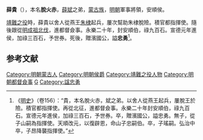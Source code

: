 '''薛貴'''（{{bd|？||1430年|catIdx=}}），本名'''脫火赤'''，[[薛斌_(明朝)|薛斌]]之弟，[[蒙古族|蒙古族]]，[[明朝|明朝]]軍事將領，安順侯。

[[靖難之役|靖難之役]]時，薛貴以舍人從燕王[[朱棣|朱棣]]起兵，屢次幫助朱棣脫險。積官都指揮使。隨後跟從[[明成祖北伐|明成祖北伐]]，進都督僉事。永樂二十年，封安順伯，祿九百石。宣德元年進侯，加祿三百石，予世券。死後，贈濱國公，謚'''忠勇'''<ref>《[[明史|明史]]》（卷156）：“貴，本名脫火赤，斌之弟。以舍人從燕王起兵，屢脫王於險。積官都指揮使。再從北征，進都督僉事。永樂二十年封安順伯，祿九百石。宣德元年進侯，加祿三百石，予世券。卒，贈濱國公，謚忠勇。無子，從子山嗣為指揮使。天順改元，以復辟恩，命山子忠嗣伯。卒，子瑤嗣。弘治中卒，子昂降襲指揮使。”</ref>。

==参考文献==
{{wikisource|明史/卷156}}
<div class="references-small">
<references />
</div>

{{明朝人物小作品}}

[[Category:明朝蒙古人|Category:明朝蒙古人]]
[[Category:明朝侯爵|Category:明朝侯爵]]
[[Category:靖難之役人物|Category:靖難之役人物]]
[[Category:明朝都督僉事|Category:明朝都督僉事]]
[[Category:薛姓|G]]
[[Category:諡忠勇|Category:諡忠勇]]